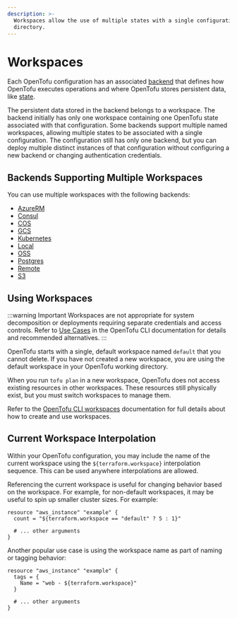 ```yaml
---
description: >-
  Workspaces allow the use of multiple states with a single configuration
  directory.
---
```


# Workspaces

Each OpenTofu configuration has an associated [backend](../../language/settings/backends/configuration.mdx) that defines how OpenTofu executes operations and where OpenTofu stores persistent data, like [state](../../language/state/purpose.mdx).

The persistent data stored in the backend belongs to a workspace. The backend initially has only one workspace containing one OpenTofu state associated with that configuration. Some backends support multiple named workspaces, allowing multiple states to be associated with a single configuration. The configuration still has only one backend, but you can deploy multiple distinct instances of that configuration without configuring a new backend or changing authentication
credentials.

## Backends Supporting Multiple Workspaces

You can use multiple workspaces with the following backends:

- [AzureRM](../../language/settings/backends/azurerm.mdx)
- [Consul](../../language/settings/backends/consul.mdx)
- [COS](../../language/settings/backends/cos.mdx)
- [GCS](../../language/settings/backends/gcs.mdx)
- [Kubernetes](../../language/settings/backends/kubernetes.mdx)
- [Local](../../language/settings/backends/local.mdx)
- [OSS](../../language/settings/backends/oss.mdx)
- [Postgres](../../language/settings/backends/pg.mdx)
- [Remote](../../language/settings/backends/remote.mdx)
- [S3](../../language/settings/backends/s3.mdx)


## Using Workspaces

:::warning Important
Workspaces are not appropriate for system decomposition or deployments requiring separate credentials and access controls. Refer to [Use Cases](../../cli/workspaces/index.mdx#use-cases) in the OpenTofu CLI documentation for details and recommended alternatives.
:::

OpenTofu starts with a single, default workspace named `default` that you cannot delete. If you have not created a new workspace, you are using the default workspace in your OpenTofu working directory.

When you run `tofu plan` in a new workspace, OpenTofu does not access existing resources in other workspaces. These resources still physically exist, but you must switch workspaces to manage them.

Refer to the [OpenTofu CLI workspaces](../../cli/workspaces/index.mdx) documentation for full details about how to create and use workspaces.


## Current Workspace Interpolation

Within your OpenTofu configuration, you may include the name of the current
workspace using the `${terraform.workspace}` interpolation sequence. This can
be used anywhere interpolations are allowed.

Referencing the current workspace is useful for changing behavior based
on the workspace. For example, for non-default workspaces, it may be useful
to spin up smaller cluster sizes. For example:

```hcl
resource "aws_instance" "example" {
  count = "${terraform.workspace == "default" ? 5 : 1}"

  # ... other arguments
}
```

Another popular use case is using the workspace name as part of naming or
tagging behavior:

```hcl
resource "aws_instance" "example" {
  tags = {
    Name = "web - ${terraform.workspace}"
  }

  # ... other arguments
}
```
